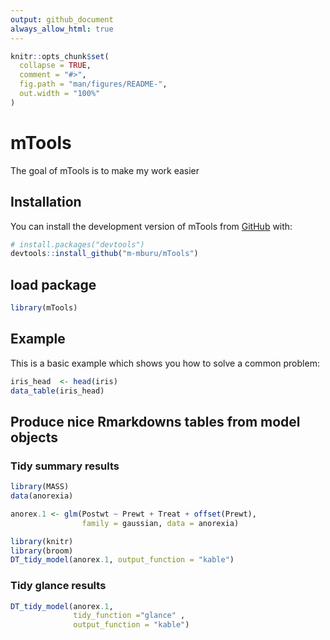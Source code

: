 ```yaml
---
output: github_document
always_allow_html: true
---
```


<!-- README.md is generated from README.Rmd. Please edit that file -->

```r
knitr::opts_chunk$set(
  collapse = TRUE,
  comment = "#>",
  fig.path = "man/figures/README-",
  out.width = "100%"
)
```

# mTools

<!-- badges: start -->
<!-- badges: end -->

The goal of mTools is to make my work easier 

## Installation

You can install the development version of mTools from [GitHub](https://github.com/) with:

``` r
# install.packages("devtools")
devtools::install_github("m-mburu/mTools")
```
## load package

```r
library(mTools)
```

## Example

This is a basic example which shows you how to solve a common problem:

```r

iris_head  <- head(iris)
data_table(iris_head)
```

## Produce nice Rmarkdowns tables from model objects

### Tidy summary results

```r
library(MASS)
data(anorexia)

anorex.1 <- glm(Postwt ~ Prewt + Treat + offset(Prewt),
                family = gaussian, data = anorexia)

library(knitr)
library(broom)
DT_tidy_model(anorex.1, output_function = "kable")
```

### Tidy glance results

```r
DT_tidy_model(anorex.1,
              tidy_function ="glance" ,
              output_function = "kable")
```

